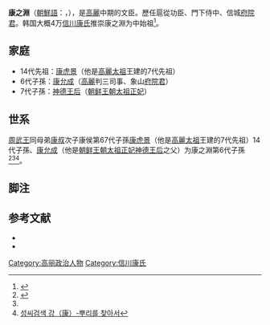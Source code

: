 '''康之淵'''（[[朝鮮語|朝鮮語]]：{{lang|ko|강지연}}，{{bd|?||?}}），是[[高麗_(918年－1392年)|高麗]]中期的文臣。歷任扈從功臣、門下侍中、信城[[府院君|府院君]]。韩国大概4万[[信川康氏|信川康氏]]推崇康之淵为中始祖<ref name="#1">{{Harvnb|世界日報|2013|p=}}</ref>。

== 家庭 ==
*14代先祖：[[康虎景|康虎景]]（他是[[高麗太祖|高麗太祖]]王建的7代先祖）
*6代子孫：[[康允成|康允成]]（[[高麗_(918年－1392年)|高麗]]判三司事、象山[[府院君|府院君]]）
*7代子孫：[[神德王后|神德王后]]（[[朝鲜王朝|朝鲜王朝]][[朝鮮太祖|太祖]][[正妃|正妃]]）

== 世系 ==
[[周朝|周]][[武王|武王]]同母弟[[康叔|康叔]]次子康侯第67代子孫[[康虎景|康虎景]]（他是[[高麗太祖|高麗太祖]]王建的7代先祖）14代子孫、[[康允成|康允成]]（他是[[朝鲜王朝|朝鲜王朝]][[朝鮮太祖|太祖]][[正妃|正妃]][[神德王后|神德王后]]之父）为康之淵第6代子孫<ref>{{Harvnb|韓国民族文化大百科事典|p=}}</ref><ref name="#1"/><ref>[https://web.archive.org/web/20161125064730/http://www.rootsinfo.co.kr/info/roots/view_bon.php?H=%CB%AC&S=%B0%AD 성씨검색 강（康）-뿌리를 찾아서]</ref>。

== 脚注 ==
<references/>

==参考文献==
*{{Cite book|1=|author=|date=|title=NAVER知識検索 신천강씨 信川康氏|publisher=[[韓國民族文化大百科|韓國民族文化大百科]]|url=http://terms.naver.com/entry.nhn?docId=290691&cid=42835&categoryId=42835&mobile|ref={{Harvid|韓国民族文化大百科事典|}}}}{{Dead link|date=2018年6月 |bot=InternetArchiveBot |fix-attempted=no }}
*{{Cite book|1= |author= |date=2013-04-02 |title=김성회의 뿌리를 찾아서 |publisher=[[世界日報|世界日報]]（{{tsl|ko|세계일보|}}） |url=http://www.segye.com/content/html/2013/04/02/20130402004548.html |accessdate= |ref={{Harvid|世界日報|2013}} |deadurl=bot: unknown |archiveurl=https://web.archive.org/web/20160304201541/http://www.segye.com/content/html/2013/04/02/20130402004548.html |archivedate=2016-03-04 }}

[[Category:高丽政治人物|Category:高丽政治人物]]
[[Category:信川康氏|Category:信川康氏]]